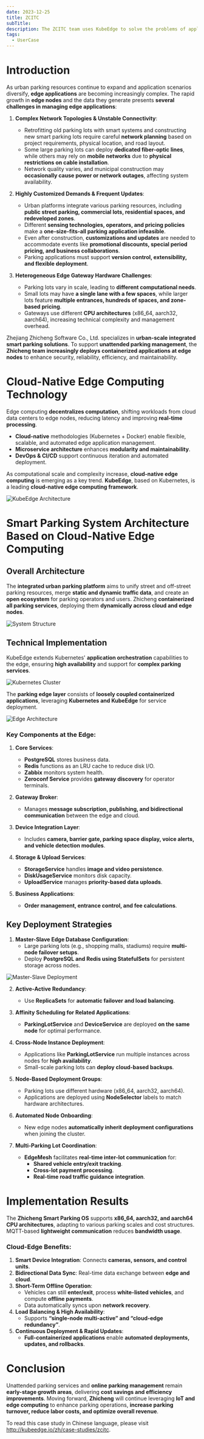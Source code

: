 ```yaml
---
date: 2023-12-25
title: ZCITC
subTitle:
description: The ZCITC team uses KubeEdge to solve the problems of application orchestration, deployment, and update in parking lot scenarios, and improves the efficiency of urban parking.
tags:
  - UserCase
---
```


# Introduction

As urban parking resources continue to expand and application scenarios diversify, **edge applications** are becoming increasingly complex. The rapid growth in **edge nodes** and the data they generate presents **several challenges in managing edge applications**:

1. **Complex Network Topologies & Unstable Connectivity**:

   - Retrofitting old parking lots with smart systems and constructing new smart parking lots require careful **network planning** based on project requirements, physical location, and road layout.
   - Some large parking lots can deploy **dedicated fiber-optic lines**, while others may rely on **mobile networks** due to **physical restrictions on cable installation**.
   - Network quality varies, and municipal construction may **occasionally cause power or network outages**, affecting system availability.

2. **Highly Customized Demands & Frequent Updates**:

   - Urban platforms integrate various parking resources, including **public street parking, commercial lots, residential spaces, and redeveloped zones**.
   - Different **sensing technologies, operators, and pricing policies** make a **one-size-fits-all parking application infeasible**.
   - Even after construction, **customizations and updates** are needed to accommodate events like **promotional discounts, special period pricing, and business collaborations**.
   - Parking applications must support **version control, extensibility, and flexible deployment**.

3. **Heterogeneous Edge Gateway Hardware Challenges**:
   - Parking lots vary in scale, leading to **different computational needs**.
   - Small lots may have **a single lane with a few spaces**, while larger lots feature **multiple entrances, hundreds of spaces, and zone-based pricing**.
   - Gateways use different **CPU architectures** (x86_64, aarch32, aarch64), increasing technical complexity and management overhead.

Zhejiang Zhicheng Software Co., Ltd. specializes in **urban-scale integrated smart parking solutions**. To support **unattended parking management**, the **Zhicheng team increasingly deploys containerized applications at edge nodes** to enhance security, reliability, efficiency, and maintainability.

# Cloud-Native Edge Computing Technology

Edge computing **decentralizes computation**, shifting workloads from cloud data centers to edge nodes, reducing latency and improving **real-time processing**.

- **Cloud-native** methodologies (Kubernetes + Docker) enable flexible, scalable, and automated edge application management.
- **Microservice architecture** enhances **modularity and maintainability**.
- **DevOps & CI/CD** support continuous iteration and automated deployment.

As computational scale and complexity increase, **cloud-native edge computing** is emerging as a key trend. **KubeEdge**, based on Kubernetes, is a leading **cloud-native edge computing framework**.

![KubeEdge Architecture](/img/casestudies/zcitc/kubeedgeArchitecture.png)

# Smart Parking System Architecture Based on Cloud-Native Edge Computing

## Overall Architecture

The **integrated urban parking platform** aims to unify street and off-street parking resources, merge **static and dynamic traffic data**, and create an **open ecosystem** for parking operators and users. Zhicheng **containerized all parking services**, deploying them **dynamically across cloud and edge nodes**.

![System Structure](/img/casestudies/zcitc/systemStructure.png)

## Technical Implementation

KubeEdge extends Kubernetes' **application orchestration** capabilities to the edge, ensuring **high availability** and support for **complex parking services**.

![Kubernetes Cluster](/img/casestudies/zcitc/KubernetesCluster.png)

The **parking edge layer** consists of **loosely coupled containerized applications**, leveraging **Kubernetes and KubeEdge** for service deployment.

![Edge Architecture](/img/casestudies/zcitc/EdgeArchitecture.png)

### Key Components at the Edge:

1. **Core Services**:

   - **PostgreSQL** stores business data.
   - **Redis** functions as an LRU cache to reduce disk I/O.
   - **Zabbix** monitors system health.
   - **Zeroconf Service** provides **gateway discovery** for operator terminals.

2. **Gateway Broker**:

   - Manages **message subscription, publishing, and bidirectional communication** between the edge and cloud.

3. **Device Integration Layer**:

   - Includes **camera, barrier gate, parking space display, voice alerts, and vehicle detection modules**.

4. **Storage & Upload Services**:

   - **StorageService** handles **image and video persistence**.
   - **DiskUsageService** monitors disk capacity.
   - **UploadService** manages **priority-based data uploads**.

5. **Business Applications**:
   - **Order management, entrance control, and fee calculations**.

## Key Deployment Strategies

1. **Master-Slave Edge Database Configuration**:
   - Large parking lots (e.g., shopping malls, stadiums) require **multi-node failover setups**.
   - Deploy **PostgreSQL and Redis using StatefulSets** for persistent storage across nodes.

![Master-Slave Deployment](/img/casestudies/zcitc/MasterSlave.png)

2. **Active-Active Redundancy**:

   - Use **ReplicaSets** for **automatic failover and load balancing**.

3. **Affinity Scheduling for Related Applications**:

   - **ParkingLotService** and **DeviceService** are deployed **on the same node** for optimal performance.

4. **Cross-Node Instance Deployment**:

   - Applications like **ParkingLotService** run multiple instances across nodes for **high availability**.
   - Small-scale parking lots can **deploy cloud-based backups**.

5. **Node-Based Deployment Groups**:

   - Parking lots use different hardware (x86_64, aarch32, aarch64).
   - Applications are deployed using **NodeSelector** labels to match hardware architectures.

6. **Automated Node Onboarding**:

   - New edge nodes **automatically inherit deployment configurations** when joining the cluster.

7. **Multi-Parking Lot Coordination**:
   - **EdgeMesh** facilitates **real-time inter-lot communication** for:
     - **Shared vehicle entry/exit tracking**.
     - **Cross-lot payment processing**.
     - **Real-time road traffic guidance integration**.

# Implementation Results

The **Zhicheng Smart Parking OS** supports **x86_64, aarch32, and aarch64 CPU architectures**, adapting to various parking scales and cost structures. MQTT-based **lightweight communication** reduces **bandwidth usage**.

### Cloud-Edge Benefits:

1. **Smart Device Integration**: Connects **cameras, sensors, and control units**.
2. **Bidirectional Data Sync**: Real-time data exchange between **edge and cloud**.
3. **Short-Term Offline Operation**:
   - Vehicles can still **enter/exit**, process **white-listed vehicles**, and compute **offline payments**.
   - Data automatically syncs upon **network recovery**.
4. **Load Balancing & High Availability**:
   - Supports **“single-node multi-active” and “cloud-edge redundancy”**.
5. **Continuous Deployment & Rapid Updates**:
   - **Full-containerized applications** enable **automated deployments, updates, and rollbacks**.

# Conclusion

Unattended parking services and **online parking management** remain **early-stage growth areas**, delivering **cost savings and efficiency improvements**. Moving forward, **Zhicheng** will continue leveraging **IoT and edge computing** to enhance parking operations, **increase parking turnover, reduce labor costs, and optimize overall revenue**.

To read this case study in Chinese language, please visit http://kubeedge.io/zh/case-studies/zcitc.
